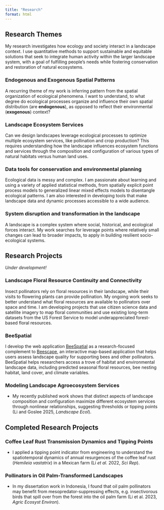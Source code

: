 ```yaml
---
title: "Research"
format: html
---
```


## Research Themes

My research investigates how ecology and society interact in a landscape context. I use quantitative methods to support sustainable and equitable solutions that seek to integrate human activity within the larger landscape system, with a goal of fulfilling people’s needs while fostering conservation and restoration of natural ecosystems.

### Endogenous and Exogenous Spatial Patterns

A recurring theme of my work is inferring pattern from the spatial organization of ecological phenomena. I want to understand, to what degree do ecological processes organize and influence their own spatial distribution (are **endogenous**), as opposed to reflect their environmental (**exogenous**) context?

### Landscape Ecosystem Services

Can we design landscapes leverage ecological processes to optimize multiple ecosystem services, like pollination and crop production? This requires understanding how the landscape influences ecosystem functions and services through the composition and configuration of various types of natural habitats versus human land uses.

### Data tools for conservation and environmental planning

Ecological data is messy and complex. I am passionate about learning and using a variety of applied statistical methods, from spatially explicit point process models to generalized linear mixed effects models to disentangle ecological patterns. I am also interested in developing tools that make landscape data and dynamic processes accessible to a wide audience.

### System disruption and transformation in the landscape

A landscape is a complex system where social, historical, and ecological forces interact. My work searches for leverage points where relatively small changes can lead to broader impacts, to apply in building resilient socio-ecological systems.

## Research Projects

*Under development!*

### Landscape Floral Resource Continuity and Connectivity

Insect pollinators rely on floral resources in their landscape, while their visits to flowering plants can provide pollination. My ongoing work seeks to better understand what floral resources are available to pollinators over space and time. I am developing projects that use citizen science data and satellite imagery to map floral communities and use existing long-term datasets from the US Forest Service to model underappreciated forest-based floral resources.

### BeeSpatial

I develop the web application [BeeSpatial](https://beesuite.psu.edu/beespatial/) as a research-focused complement to [Beescape](https://beescape.psu.edu/), an interactive map-based application that helps users assess landscape quality for supporting bees and other pollinators. BeeSpatial helps researchers access a trove of habitat and environmental landscape data, including predicted seasonal floral resources, bee nesting habitat, land cover, and climate variables.

### Modeling Landscape Agroecosystem Services

-   My recently published work shows that distinct aspects of landscape composition and configuration maximize different ecosystem services through nonlinear relationships, suggesting thresholds or tipping points (Li and Goslee 2025, *Landscape Ecol*).

## Completed Research Projects

### Coffee Leaf Rust Transmission Dynamics and Tipping Points

-   I applied a tipping point indicator from engineering to understand the spatiotemporal dynamics of annual resurgences of the coffee leaf rust (*Hemileia vastatrix*) in a Mexican farm (Li *et al.* 2022, *Sci Rep*).

### Pollinators in Oil Palm-Transformed Landscapes

-   In my dissertation work in Indonesia, I found that oil palm pollinators may benefit from mesopredator-suppressing effects, e.g. insectivorous birds that spill over from the forest into the oil palm farm (Li et al. 2023, *Agric Ecosyst Environ*).
